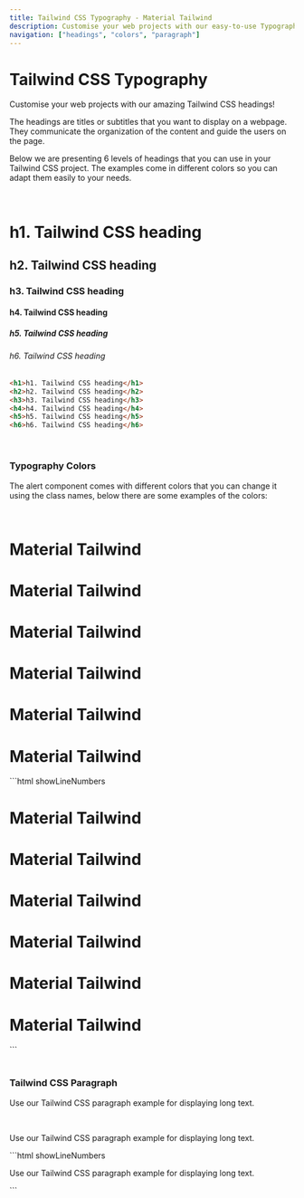 ```yaml
---
title: Tailwind CSS Typography - Material Tailwind
description: Customise your web projects with our easy-to-use Typography component for Tailwind CSS using Material Design guidelines.
navigation: ["headings", "colors", "paragraph"]
---
```


# Tailwind CSS Typography

Customise your web projects with our amazing Tailwind CSS headings!

The headings are titles or subtitles that you want to display on a webpage. They communicate the organization of the content and guide the users on the page.

Below we are presenting 6 levels of headings that you can use in your Tailwind CSS project. The examples come in different colors so you can adapt them easily to your needs.

<br />

<ComponentPreview id="headings">
  <div className="text-left">
    <h1>h1. Tailwind CSS heading</h1>
    <h2>h2. Tailwind CSS heading</h2>
    <h3>h3. Tailwind CSS heading</h3>
    <h4>h4. Tailwind CSS heading</h4>
    <h5>h5. Tailwind CSS heading</h5>
    <h6>h6. Tailwind CSS heading</h6>
  </div>
</ComponentPreview>

```html showLineNumbers
<h1>h1. Tailwind CSS heading</h1>
<h2>h2. Tailwind CSS heading</h2>
<h3>h3. Tailwind CSS heading</h3>
<h4>h4. Tailwind CSS heading</h4>
<h5>h5. Tailwind CSS heading</h5>
<h6>h6. Tailwind CSS heading</h6>
```

<br />

### Typography Colors

The alert component comes with different colors that you can change it using the class names, below there are some examples of the colors:

<br />

<ComponentPreview id="colors">
  <div className="text-left">
    <h1 className="text-pink-500">Material Tailwind</h1>
    <h1 className="text-blue-500">Material Tailwind</h1>
    <h1 className="text-green-500">Material Tailwind</h1>
    <h1 className="text-orange-500">Material Tailwind</h1>
    <h1 className="text-red-500">Material Tailwind</h1>
    <h1 className="text-dark-500">Material Tailwind</h1>
  </div>
</ComponentPreview>
```html showLineNumbers
<h1 class="text-pink-500">Material Tailwind</h1>
<h1 class="text-blue-500">Material Tailwind</h1>
<h1 class="text-green-500">Material Tailwind</h1>
<h1 class="text-orange-500">Material Tailwind</h1>
<h1 class="text-red-500">Material Tailwind</h1>
<h1 class="text-dark-500">Material Tailwind</h1>
```
<br />
<br />

### Tailwind CSS Paragraph

Use our Tailwind CSS paragraph example for displaying long text.

<br />

<ComponentPreview id="paragraph">
  <div className="text-left">
    <p>Use our Tailwind CSS paragraph example for displaying long text.</p>
  </div>
</ComponentPreview>
```html showLineNumbers
<p>Use our Tailwind CSS paragraph example for displaying long text. </p>
```
